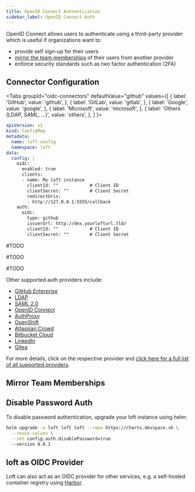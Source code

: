```yaml
---
title: OpenID Connect Authentication
sidebar_label: OpenID Connect Auth
---
```



OpenID Connect allows users to authenticate using a third-party provider which is useful if organizations want to:
- provide self sign-up for their users
- [mirror the team memberships](#mirror-team-memberships) of their users from another provider
- enforce security standards such as two factor authentication (2FA)

## Connector Configuration

<Tabs
  groupId="oidc-connectors"
  defaultValue="github"
  values={[
    { label: 'GitHub', value: 'github', },
    { label: 'GitLab', value: 'gitlab', },
    { label: 'Google', value: 'google', },
    { label: 'Microsoft', value: 'microsoft', },
    { label: 'Others (LDAP, SAML, ...)', value: 'others', },
  ]
}>
<TabItem value="github">

```yaml
apiVersion: v1
kind: ConfigMap
metadata:
  name: loft-config
  namespace: loft
data:
  config: |
    oidc:
      enabled: true
      clients:
      - name: My loft instance
        clientId: ""            # Client ID
        clientSecret: ""        # Client Secret
        redirectUris:
        - http://127.0.0.1:5555/callback
    auth:
      oidc:
        type: github
        issuerUrl: http://dex.yourlofturl.tld/
        clientId: ""            # Client ID
        clientSecret: ""        # Client Secret
```

</TabItem>
<TabItem value="gitlab">

#TODO

</TabItem>
<TabItem value="google">

#TODO

</TabItem>
<TabItem value="microsoft">

#TODO

</TabItem>
<TabItem value="others">

Other supported auth providers include:
- [GitHub Enterprise](https://github.com/dexidp/dex/blob/master/Documentation/connectors/github.md#github-enterprise)
- [LDAP](https://github.com/dexidp/dex/blob/master/Documentation/connectors/ldap.md)
- [SAML 2.0](https://github.com/dexidp/dex/blob/master/Documentation/connectors/saml.md)
- [OpenID Connect](https://github.com/dexidp/dex/blob/master/Documentation/connectors/oidc.md)
- [AuthProxy](https://github.com/dexidp/dex/blob/master/Documentation/connectors/authproxy.md)
- [OpenShift](https://github.com/dexidp/dex/blob/master/Documentation/connectors/openshift.md)
- [Atlassian Crowd](https://github.com/dexidp/dex/blob/master/Documentation/connectors/atlassian-crowd.md)
- [Bitbucket Cloud](https://github.com/dexidp/dex/blob/master/Documentation/connectors/bitbucketcloud.md)
- [LinkedIn](https://github.com/dexidp/dex/blob/master/Documentation/connectors/linkedin.md)
- [Gitea](https://github.com/dexidp/dex/blob/master/Documentation/connectors/gitea.md)

For more details, click on the respective provider and [click here for a full list of all supported providers](https://github.com/dexidp/dex#connectors).

</TabItem>
</Tabs>


## Mirror Team Memberships

<DynamicMembershipFragment/>


## Disable Password Auth
To disable password authentication, upgrade your loft instance using helm:
```bash
helm upgrade -n loft loft loft --repo https://charts.devspace.sh \
  --reuse-values \
  --set config.auth.disablePassword=true
  --version 0.0.1
```

## loft as OIDC Provider
Loft can also act as an OIDC provider for other services, e.g. a self-hosted container registry using [Harbor](https://goharbor.io/docs/2.0.0/administration/configure-authentication/oidc-auth/).

